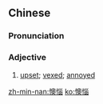 {{also|懊恼}}
==Chinese==
{{zh-forms|s=懊恼}}

===Pronunciation===
{{zh-pron
|m=àonǎo
|c=ou3 nou5
|h=pfs=au-nau
|mn=àu-náu
|cat=a
}}

===Adjective===
{{zh-adj}}

# [[upset]]; [[vexed]]; [[annoyed]]

[[zh-min-nan:懊惱]]
[[ko:懊惱]]